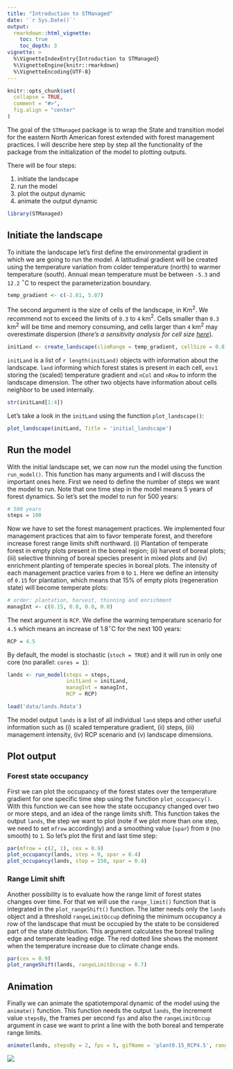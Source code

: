 ```yaml
---
title: "Introduction to STManaged"
date: '`r Sys.Date()`'
output:
  rmarkdown::html_vignette:
    toc: true
    toc_depth: 3
vignette: >
  %\VignetteIndexEntry{Introduction to STManaged}
  %\VignetteEngine{knitr::rmarkdown}
  %\VignetteEncoding{UTF-8}
---
```


```r
knitr::opts_chunk$set(
  collapse = TRUE,
  comment = "#>",
  fig.align = "center"
)
```

The goal of the `STManaged` package is to wrap the State and transition model for the eastern North American forest extended with forest management practices.
I will describe here step by step all the functionality of the package from the initialization of the model to plotting outputs.

There will be four steps:

1. initiate the landscape
2. run the model
3. plot the output dynamic
4. animate the output dynamic

```r
library(STManaged)
```

## Initiate the landscape

To initiate the landscape let's first define the environmental gradient in which we are going to run the model. A latitudinal gradient will be created using the temperature variation from colder temperature (north) to warmer temperature (south). Annual mean temperature must be between `-5.3` and `12.2` $^\circ$C to respect the parameterization boundary.

```r
temp_gradient <- c(-2.61, 5.07)
```

The second argument is the size of cells of the landscape, in Km$^2$. We recommend not to exceed the limits of `0.3` to `4` km$^2$. Cells smaller than `0.3` km$^2$ will be time and memory consuming, and cells larger than `4` km$^2$ may overestimate dispersion (*there's a sensitivity analysis for cell size [here](https://github.com/willvieira/STManaged/issues/1)*).

```r
initLand <- create_landscape(climRange = temp_gradient, cellSize = 0.8)
```

`initLand` is a list of `r length(initLand)` objects with information about the landscape. `land` informing which forest states is present in each cell, `env1` storing the (scaled) temperature gradient and `nCol` and `nRow` to inform the landscape dimension. The other two objects have information about cells neighbor to be used internally.

```r
str(initLand[1:4])
```
Let's take a look in the `initLand` using the function `plot_landscape()`:

```r
plot_landscape(initLand, Title = 'initial_landscape')
```

## Run the model

With the initial landscape set, we can now run the model using the function `run_model()`. This function has many arguments and I will discuss the important ones here.
First we need to define the number of steps we want the model to run. Note that one time step in the model means 5 years of forest dynamics. So let's set the model to run for 500 years:

```r
# 500 years
steps = 100
```

Now we have to set the forest management practices. We implemented four management practices that aim to favor temperate forest, and therefore increase forest range limits shift northward. (i) Plantation of temperate forest in empty plots present in the boreal region; (ii) harvest of boreal plots; (iii) selective thinning of boreal species present in mixed plots and (iv) enrichment planting of temperate species in boreal plots. The intensity of each management practice varies from `0` to `1`. Here we define an intensity of `0.15` for plantation, which means that 15% of empty plots (regeneration state) will become temperate plots:

```r
# order: plantation, harvest, thinning and enrichment
managInt <- c(0.15, 0.0, 0.0, 0.0)
```

The next argument is `RCP`. We define the warming temperature scenario for `4.5` which means an increase of 1.8$^\circ$C for the next 100 years:

```r
RCP = 4.5
```

By default, the model is stochastic (`stoch = TRUE`) and it will run in only one core (no parallel: `cores = 1`):

```r
lands <- run_model(steps = steps,
                   initLand = initLand,
                   managInt = managInt,
                   RCP = RCP)
```

```r
load('data/lands.Rdata')
```

The model output `lands` is a list of all individual `land` steps and other useful information such as (i) scaled temperature gradient, (ii) steps, (iii) management intensity, (iv) RCP scenario and (v) landscape dimensions.

## Plot output

### Forest state occupancy

First we can plot the occupancy of the forest states over the temperature gradient for one specific time step using the function `plot_occupancy()`. With this function we can see how the state occupancy changed over two or more steps, and an idea of the range limits shift. This function takes the output `lands`, the step we want to plot (note if we plot more than one step, we need to set `mfrow` accordingly) and a smoothing value (`spar`) from `0` (no smooth) to `1`. So let's plot the first and last time step:

```r
par(mfrow = c(2, 1), cex = 0.9)
plot_occupancy(lands, step = 0, spar = 0.4)
plot_occupancy(lands, step = 150, spar = 0.4)
```

### Range Limit shift

Another possibility is to evaluate how the range limit of forest states changes over time. For that we will use the `range_limit()` function that is integrated in the `plot_rangeShift()` function. The latter needs only the `lands` object and a threshold `rangeLimitOccup` defining the minimum occupancy a row of the landscape that must be occupied by the state to be considered part of the state distribution. This argument calculates the boreal trailing edge and temperate leading edge. The red dotted line shows the moment when the temperature increase due to climate change ends.

```r
par(cex = 0.9)
plot_rangeShift(lands, rangeLimitOccup = 0.7)
```

## Animation

Finally we can animate the spatiotemporal dynamic of the model using the `animate()` function. This function needs the output `lands`, the increment value `stepsBy`, the frames per second `fps` and also the `rangeLimitOccup` argument in case we want to print a line with the both boreal and temperate range limits.

```r
animate(lands, stepsBy = 2, fps = 5, gifName = 'plant0.15_RCP4.5', rangeLimitOccup = 0.7)
```

![](img/plant0.15_RCP4.5.gif)
